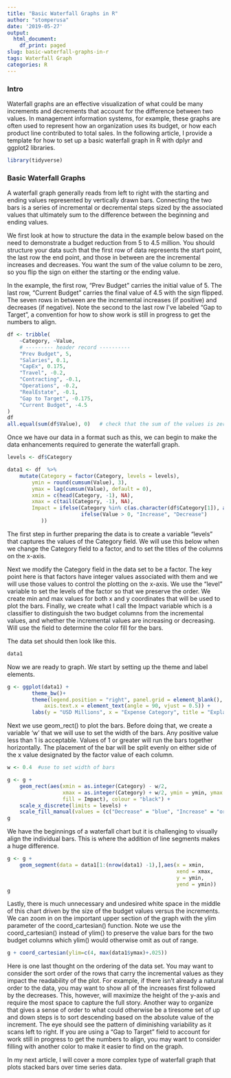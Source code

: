 ```yaml
---
title: "Basic Waterfall Graphs in R"
author: "stomperusa"
date: '2019-05-27'
output:
  html_document:
    df_print: paged
slug: basic-waterfall-graphs-in-r
tags: Waterfall Graph
categories: R
---
```


### Intro
Waterfall graphs are an effective visualization of what could be many increments and decrements that account for the difference between two values. In management information systems, for example, these graphs are often used to represent how an organization uses its budget, or how each product line contributed to total sales. In the following article, I provide a template for how to set up a basic waterfall graph in R with dplyr and ggplot2 libraries.

```r
library(tidyverse)
```

### Basic Waterfall Graphs
A waterfall graph generally reads from left to right with the starting and ending values represented by vertically drawn bars. Connecting the two bars is a series of incremental or decremental steps sized by the associated values that ultimately sum to the difference between the beginning and ending values. 

We first look at how to structure the data in the example below based on the need to demonstrate a budget reduction from 5 to 4.5 million. You should structure your data such that the first row of data represents the start point, the last row the end point, and those in between are the incremental increases and decreases. You want the sum of the value column to be zero, so you flip the sign on either the starting or the ending value. 
 
In the example, the first row, "Prev Budget" carries the initial value of 5.  The last row, "Current Budget" carries the final value of 4.5 with the sign flipped. The seven rows in between are the incremental increases (if positive) and decreases (if negative). Note the second to the last row I've labeled "Gap to Target", a convention for how to show work is still in progress to get the numbers to align.  

```r
df <- tribble(
    ~Category, ~Value, 
    # --------- header record ----------
    "Prev Budget", 5,
    "Salaries", 0.1,
    "CapEx", 0.175,
    "Travel", -0.2,
    "Contracting", -0.1,
    "Operations", -0.2,
    "RealEstate", -0.1,
    "Gap to Target", -0.175,
    "Current Budget", -4.5
)
df
all.equal(sum(df$Value), 0)   # check that the sum of the values is zero
```

Once we have our data in a format such as this, we can begin to make the data enhancements required to generate the waterfall graph.

```r
levels <- df$Category

data1 <- df  %>%
    mutate(Category = factor(Category, levels = levels),
        ymin = round(cumsum(Value), 3),
        ymax = lag(cumsum(Value), default = 0),
        xmin = c(head(Category, -1), NA),
        xmax = c(tail(Category, -1), NA),
        Impact = ifelse(Category %in% c(as.character(df$Category[1]), as.character(df$Category[nrow(df)])),"Budget",
                        ifelse(Value > 0, "Increase", "Decrease")
           ))
```

The first step in further preparing the data is to create a variable "levels" that captures the values of the Category field. We will use this below when we change the Category field to a factor, and to set the titles of the columns on the x-axis. 

Next we modify the Category field in the data set to be a factor. The key point here is that factors have integer values associated with them and we will use those values to control the plotting on the x-axis. We use the "level" variable to set the levels of the factor so that we preserve the order.  We create min and max values for both x and y coordinates that will be used to plot the bars. Finally, we create what I call the Impact variable which is a classifier to distinguish the two budget columns from the incremental values, and whether the incremental values are increasing or decreasing. Will use the field to determine the color fill for the bars.

The data set should then look like this.

```r
data1
```

Now we are ready to graph.  We start by setting up the theme and label elements.

```r
g <- ggplot(data1) +
        theme_bw()+
        theme(legend.position = "right", panel.grid = element_blank(), 
            axis.text.x = element_text(angle = 90, vjust = 0.5)) +
        labs(y = "USD Millions", x = "Expense Category", title = "Explanation of Budget Gap Closure")
```

Next we use geom_rect() to plot the bars. Before doing that, we create a variable 'w' that we will use to set the width of the bars. Any positive value less than 1 is acceptable. Values of 1 or greater will run the bars together horizontally. The placement of the bar will be split evenly on either side of the x value designated by the factor value of each column.

```r
w <- 0.4  #use to set width of bars

g <- g +
    geom_rect(aes(xmin = as.integer(Category) - w/2,
                  xmax = as.integer(Category) + w/2, ymin = ymin, ymax = ymax,
                  fill = Impact), colour = "black") +
    scale_x_discrete(limits = levels) +
    scale_fill_manual(values = (c("Decrease" = "blue", "Increase" = "orange", "Budget" = "black")))
g
```

We have the beginnings of a waterfall chart but it is challenging to visually align the individual bars. This is where the addition of line segments makes a huge difference.

```r
g <- g +
    geom_segment(data = data1[1:(nrow(data1) -1),],aes(x = xmin,
                                                       xend = xmax,
                                                       y = ymin,
                                                       yend = ymin))
g
```

Lastly, there is much unnecessary and undesired white space in the middle of this chart driven by the size of the budget values versus the increments. We can zoom in on the important upper section of the graph with the ylim parameter of the coord_cartesian() function. Note we use the coord_cartesian() instead of ylim() to preserve the value bars for the two budget columns which ylim() would otherwise omit as out of range.

```r
g + coord_cartesian(ylim=c(4, max(data1$ymax)+.025)) 
```

Here is one last thought on the ordering of the data set.  You may want to consider the sort order of the rows that carry the incremental values as they impact the readability of the plot. For example, if there isn't already a natural order to the data, you may want to show all of the increases first followed by the decreases. This, however, will maximize the height of the y-axis and require the most space to capture the full story. Another way to organize that gives a sense of order to what could otherwise be a tiresome set of up and down steps is to sort descending based on the absolute value of the increment. The eye should see the pattern of diminishing variability as it scans left to right. If you are using a "Gap to Target" field to account for work still in progress to get the numbers to align, you may want to consider filling with another color to make it easier to find on the graph.

In my next article, I will cover a more complex type of waterfall graph that plots stacked bars over time series data.
